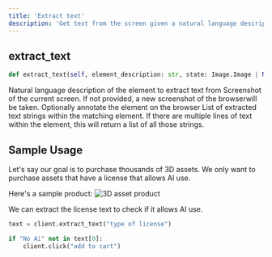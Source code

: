 ```yaml
---
title: 'Extract text'
description: 'Get text from the screen given a natural language description.'
---
```


## extract_text
```python
def extract_text(self, element_description: str, state: Image.Image | None = None, annotate: bool = True) -> list[str]:
```

<ParamField path="element_description" type="string" required>
  Natural language description of the element to extract text from
</ParamField>

<ParamField path="state" type="Image.Image">
  Screenshot of the current screen. If not provided, a new screenshot of the browserwill be taken.
</ParamField>

<ParamField path="annotate" type="boolean" default="True">
  Optionally annotate the element on the browser
</ParamField>

<ResponseField name="return" type="list[str]">
  List of extracted text strings within the matching element. 
  If there are multiple lines of text within the element, this will return a list of all those strings.
</ResponseField>

## Sample Usage
Let's say our goal is to purchase thousands of 3D assets. 
We only want to purchase assets that have a license that allows AI use. 

Here's a sample product:
![3D asset product](/images/airplane_asset.png)


We can extract the license text to check if it allows AI use.
```python
text = client.extract_text("type of license")

if "No Ai" not in text[0]:
    client.click("add to cart")
```

